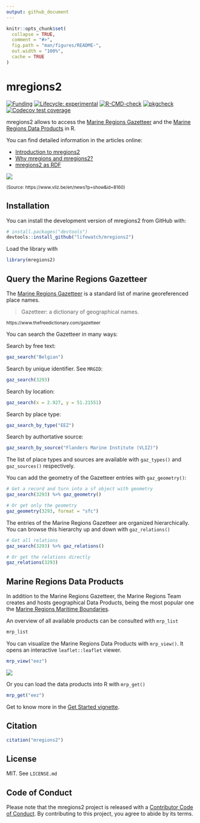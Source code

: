 ```yaml
---
output: github_document
---
```


```r
knitr::opts_chunk$set(
  collapse = TRUE,
  comment = "#>",
  fig.path = "man/figures/README-",
  out.width = "100%",
  cache = TRUE
)
```

# mregions2

<!-- badges: start -->
[![Funding](https://img.shields.io/static/v1?label=powered+by&message=lifewatch.be&labelColor=1a4e8a&color=f15922)](http://lifewatch.be)
[![Lifecycle:
experimental](https://img.shields.io/badge/lifecycle-experimental-orange.svg)](https://lifecycle.r-lib.org/articles/stages.html#experimental)
[![R-CMD-check](https://github.com/lifewatch/mregions2/actions/workflows/R-CMD-check.yaml/badge.svg)](https://github.com/lifewatch/mregions2/actions/workflows/R-CMD-check.yaml)
[![pkgcheck](https://github.com/lifewatch/mregions2/workflows/pkgcheck/badge.svg)](https://github.com/lifewatch/mregions2/actions?query=workflow%3Apkgcheck)
[![Codecov test
coverage](https://codecov.io/gh/lifewatch/mregions2/branch/main/graph/badge.svg)](https://codecov.io/gh/lifewatch/mregions2?branch=main)
<!-- badges: end -->

mregions2 allows to access the [Marine Regions Gazetteer](https://marineregions.org/gazetteer.php) and the [Marine Regions Data Products](https://marineregions.org/sources.php) in R.

You can find detailed information in the articles online:

* [Introduction to mregions2](https://lifewatch.github.io/mregions2/articles/mregions2.html)
* [Why mregions and mregions2?](https://lifewatch.github.io/mregions2/articles/why_mregions2.html)
* [mregions2 as RDF](https://lifewatch.github.io/mregions2/articles/mregions2-rdf.html)

![](https://user-images.githubusercontent.com/54405067/156809171-1487bb9f-35af-4418-8e2f-93c24a59aad0.gif)

<sup>(Source: https://www.vliz.be/en/news?p=show&id=8160)</sup>

## Installation

You can install the development version of mregions2 from GitHub with:

``` r
# install.packages("devtools")
devtools::install_github("lifewatch/mregions2")
```

Load the library with
```r
library(mregions2)
```

## Query the Marine Regions Gazetteer

The [Marine Regions Gazetteer](https://marineregions.org/gazetteer.php) is a standard list of marine georeferenced place names.

> Gazetteer: a dictionary of geographical names. 

<sup>https://www.thefreedictionary.com/gazetteer</sup>

You can search the Gazetteer in many ways:

Search by free text:
```r
gaz_search("Belgian")
```

Search by unique identifier. See `MRGID`:
```r
gaz_search(3293)
```

Search by location:
```r
gaz_search(x = 2.927, y = 51.21551)
```

Search by place type:
```r
gaz_search_by_type("EEZ")
```

Search by authortative source:
```r
gaz_search_by_source("Flanders Marine Institute (VLIZ)")
```

The list of place types and sources are available with `gaz_types()` and `gaz_sources()` respectively.

You can add the geometry of the Gazetteer entries with `gaz_geometry()`:

```r
# Get a record and turn into a sf object with geometry
gaz_search(3293) %>% gaz_geometry()

# Or get only the geometry 
gaz_geometry(3293, format = "sfc")
```

The entries of the Marine Regions Gazetteer are organized hierarchically. You can browse this hierarchy up and down with `gaz_relations()`

```r
# Get all relations
gaz_search(3293) %>% gaz_relations()

# Or get the relations directly
gaz_relations(3293)
```



## Marine Regions Data Products

In addition to the Marine Regions Gazetteer, the Marine Regions Team creates and hosts geographical Data Products, being the most popular one the [Marine Regions Maritime Boundaries](https://marineregions.org/eez.php).

An overview of all available products can be consulted with `mrp_list`

```r
mrp_list
```

You can visualize the Marine Regions Data Products with `mrp_view()`. It opens an interactive `leaflet::leaflet` viewer.

```r
mrp_view("eez")
```
![](https://raw.githubusercontent.com/lifewatch/mregions2/main/man/figures/README-prod1-1.png)

Or you can load the data products into R with `mrp_get()`

```r
mrp_get("eez")
```

Get to know more in the [Get Started vignette](https://lifewatch.github.io/mregions2/articles/mregions2.html).

## Citation
```r
citation("mregions2")
```

## License
MIT. See `LICENSE.md`

## Code of Conduct

Please note that the mregions2 project is released with a [Contributor Code of Conduct](https://lifewatch.github.io/mregions2/CODE_OF_CONDUCT.html). By contributing to this project, you agree to abide by its terms.

